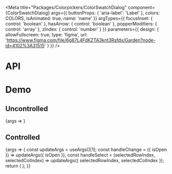 
<Meta
  title="Packages/Colorpickers/ColorSwatchDialog"
  component={ColorSwatchDialog}
  args={{ buttonProps: { 'aria-label': 'Label' }, colors: COLORS, isAnimated: true, name: 'name' }}
  argTypes={{
    focusInset: { control: 'boolean' },
    hasArrow: { control: 'boolean' },
    popperModifiers: { control: 'array' },
    zIndex: { control: 'number' }
  }}
  parameters={{
    design: {
      allowFullscreen: true,
      type: 'figma',
      url: 'https://www.figma.com/file/6g87L4FdKZTA3knt3Rsfdx/Garden?node-id=4102%3A31515'
    }
  }}
/>

# API

<ArgsTable />

# Demo

## Uncontrolled

<Canvas>
  <Story
    name="Uncontrolled"
    argTypes={{
      selectedColIndex: { control: false },
      selectedRowIndex: { control: false }
    }}
  >
    {args => <ColorSwatchDialogStory {...args} />}
  </Story>
</Canvas>

## Controlled

<Canvas>
  <Story
    name="Controlled"
    args={{ isOpen: false, selectedRowIndex: 0, selectedColIndex: 5 }}
    argTypes={{
      defaultSelectedColIndex: { control: false },
      defaultSelectedRowIndex: { control: false }
    }}
  >
    {args => {
      const updateArgs = useArgs()[1];
      const handleChange = ({ isOpen }) => updateArgs({ isOpen });
      const handleSelect = (selectedRowIndex, selectedColIndex) =>
        updateArgs({ selectedRowIndex, selectedColIndex });
      return (
        <ColorSwatchDialogStory {...args} onDialogChange={handleChange} onSelect={handleSelect} />
      );
    }}
  </Story>
</Canvas>
